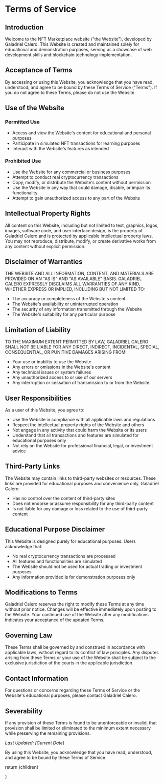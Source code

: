 
# Terms of Service

## Introduction

Welcome to the NFT Marketplace website ("the Website"), developed by Galadriel Calero. This Website is created and maintained solely for educational and demonstration purposes, serving as a showcase of web development skills and blockchain technology implementation.

## Acceptance of Terms

By accessing or using this Website, you acknowledge that you have read, understood, and agree to be bound by these Terms of Service ("Terms"). If you do not agree to these Terms, please do not use the Website.

## Use of the Website

### Permitted Use
- Access and view the Website's content for educational and personal purposes
- Participate in simulated NFT transactions for learning purposes
- Interact with the Website's features as intended

### Prohibited Use
- Use the Website for any commercial or business purposes
- Attempt to conduct real cryptocurrency transactions
- Copy, modify, or distribute the Website's content without permission
- Use the Website in any way that could damage, disable, or impair its functionality
- Attempt to gain unauthorized access to any part of the Website

## Intellectual Property Rights

All content on this Website, including but not limited to text, graphics, logos, images, software code, and user interface design, is the property of Galadriel Calero and is protected by applicable intellectual property laws. You may not reproduce, distribute, modify, or create derivative works from any content without explicit permission.

## Disclaimer of Warranties

THE WEBSITE AND ALL INFORMATION, CONTENT, AND MATERIALS ARE PROVIDED ON AN "AS IS" AND "AS AVAILABLE" BASIS. GALADRIEL CALERO EXPRESSLY DISCLAIMS ALL WARRANTIES OF ANY KIND, WHETHER EXPRESS OR IMPLIED, INCLUDING BUT NOT LIMITED TO:
- The accuracy or completeness of the Website's content
- The Website's availability or uninterrupted operation
- The security of any information transmitted through the Website
- The Website's suitability for any particular purpose

## Limitation of Liability

TO THE MAXIMUM EXTENT PERMITTED BY LAW, GALADRIEL CALERO SHALL NOT BE LIABLE FOR ANY DIRECT, INDIRECT, INCIDENTAL, SPECIAL, CONSEQUENTIAL, OR PUNITIVE DAMAGES ARISING FROM:
- Your use or inability to use the Website
- Any errors or omissions in the Website's content
- Any technical issues or system failures
- Any unauthorized access to or use of our servers
- Any interruption or cessation of transmission to or from the Website

## User Responsibilities

As a user of this Website, you agree to:
- Use the Website in compliance with all applicable laws and regulations
- Respect the intellectual property rights of the Website and others
- Not engage in any activity that could harm the Website or its users
- Understand that all transactions and features are simulated for educational purposes only
- Not rely on the Website for professional financial, legal, or investment advice

## Third-Party Links

The Website may contain links to third-party websites or resources. These links are provided for educational purposes and convenience only. Galadriel Calero:
- Has no control over the content of third-party sites
- Does not endorse or assume responsibility for any third-party content
- Is not liable for any damage or loss related to the use of third-party content

## Educational Purpose Disclaimer

This Website is designed purely for educational purposes. Users acknowledge that:
- No real cryptocurrency transactions are processed
- All features and functionalities are simulated
- The Website should not be used for actual trading or investment purposes
- Any information provided is for demonstration purposes only

## Modifications to Terms

Galadriel Calero reserves the right to modify these Terms at any time without prior notice. Changes will be effective immediately upon posting to the Website. Your continued use of the Website after any modifications indicates your acceptance of the updated Terms.

## Governing Law

These Terms shall be governed by and construed in accordance with applicable laws, without regard to its conflict of law principles. Any disputes arising from these Terms or your use of the Website shall be subject to the exclusive jurisdiction of the courts in the applicable jurisdiction.

## Contact Information

For questions or concerns regarding these Terms of Service or the Website's educational purposes, please contact Galadriel Calero.

## Severability

If any provision of these Terms is found to be unenforceable or invalid, that provision shall be limited or eliminated to the minimum extent necessary while preserving the remaining provisions.

*Last Updated: [Current Date]*

By using this Website, you acknowledge that you have read, understood, and agree to be bound by these Terms of Service.

  return <MdxLayout>{children}</MdxLayout>
 
}
